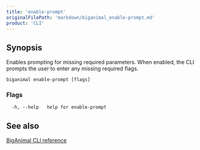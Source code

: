```yaml
---
title: 'enable-prompt'
originalFilePath: 'markdown/biganimal_enable-prompt.md'
product: 'CLI'
---
```




## Synopsis

Enables prompting for missing required parameters.  When enabled, the CLI 
prompts the user to enter any missing required flags.

```
biganimal enable-prompt [flags]
```

### Flags

```
  -h, --help   help for enable-prompt
```

## See also

 [BigAnimal CLI reference](../cli_reference)